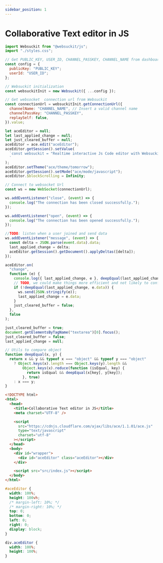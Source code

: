 ```yaml
---
sidebar_position: 1
---
```


# Collaborative Text editor in JS

```js title="/src/script.js"
import Websuckit from "@websuckit/js";
import "./styles.css";

// Get PUBLIC_KEY, USER_ID, CHANNEL_PASSKEY, CHANNEL_NAME from dashboard https://websuckit.com/dashboard
const config = {
  publicKey: "PUBLIC_KEY";
  userId: "USER_ID";
};

// Websuckit initialization
const websuckitInit = new Websuckit({ ...config });

// Get websocket  connection url from Websuckit
const connectionUrl = websuckitInit.getConnectionUrl({
  channelName: "CHANNEL_NAME", // Insert a valid channel name
  channelPassKey: "CHANNEL_PASSKEY",
  replaySelf: false,
}).value;

let aceEditor = null;
let last_applied_change = null;
let just_cleared_buffer = null;
aceEditor = ace.edit("aceEditor");
aceEditor.getSession().setValue(
  `const websuckit = "Realtime interactive Js Code editor with Websuckit"
  `
);
aceEditor.setTheme("ace/theme/tomorrow");
aceEditor.getSession().setMode("ace/mode/javascript");
aceEditor.$blockScrolling = Infinity;

// Connect to websocket Url
const ws = new WebSocket(connectionUrl);

ws.addEventListener("close", (event) => {
  console.log("The connection has been closed successfully.");
});

ws.addEventListener("open", (event) => {
  console.log("The connection has been opened successfully.");
});

//TODO: listen when a user joined and send data
ws.addEventListener("message", (event) => {
  const delta = JSON.parse(event.data).data;
  last_applied_change = delta;
  aceEditor.getSession().getDocument().applyDeltas([delta]);
});

aceEditor.on(
  "change",
  function (e) {
    console.log({ last_applied_change, e }, deepEqual(last_applied_change, e));
    // TODO, we could make things more efficient and not likely to conflict by keeping track of change IDs
    if (!deepEqual(last_applied_change, e.data)) {
      ws.send(JSON.stringify(e));
      last_applied_change = e.data;
    }
    just_cleared_buffer = false;
  },
  false
);

just_cleared_buffer = true;
document.getElementsByTagName("textarea")[0].focus();
just_cleared_buffer = false;
last_applied_change = null;

// Utils to compare object
function deepEqual(x, y) {
  return x && y && typeof x === "object" && typeof y === "object"
    ? Object.keys(x).length === Object.keys(y).length &&
        Object.keys(x).reduce(function (isEqual, key) {
          return isEqual && deepEqual(x[key], y[key]);
        }, true)
    : x === y;
}
```

```html title="/src/index.html"
<!DOCTYPE html>
<html>
  <head>
    <title>Collaborative Text editor in JS</title>
    <meta charset="UTF-8" />

    <script
      src="https://cdnjs.cloudflare.com/ajax/libs/ace/1.1.01/ace.js"
      type="text/javascript"
      charset="utf-8"
    ></script>
  </head>
  <body>
    <div id="wrapper">
      <div id="aceEditor" class="aceEditor"></div>
    </div>

    <script src="src/index.js"></script>
  </body>
</html>
```

```css title="/src/style.css"
#aceEditor {
  width: 100%;
  height: 100vh;
  /* margin-left: 10%; */
  /* margin-right: 10%; */
  top: 0;
  bottom: 0;
  left: 0;
  right: 0;
  display: block;
}

div.aceEditor {
  width: 100%;
  height: 100%;
}
```
